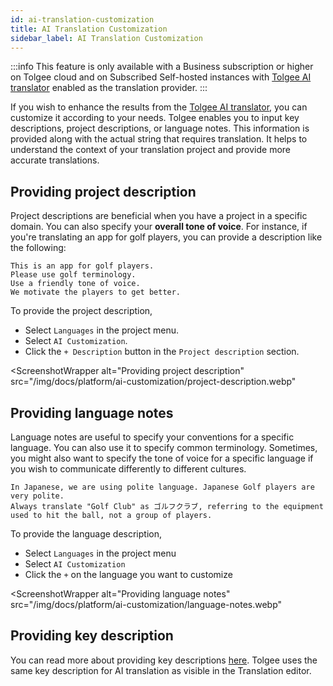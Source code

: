 ```yaml
---
id: ai-translation-customization
title: AI Translation Customization
sidebar_label: AI Translation Customization
---
```



:::info
This feature is only available with a Business subscription or higher on Tolgee cloud and on Subscribed Self-hosted
instances with [Tolgee AI translator](/platform/translation_process/tolgee_translator) enabled as the translation provider.
:::

If you wish to enhance the results from the [Tolgee AI translator](/platform/translation_process/tolgee_translator),
you can customize it according to your needs. Tolgee enables you to input key descriptions,
project descriptions, or language notes. This information is provided along with the actual string
that requires translation. It helps to understand the context of your translation project and provide
more accurate translations.

## Providing project description

Project descriptions are beneficial when you have a project in a specific domain.
You can also specify your **overall tone of voice**.
For instance, if you're translating an app for golf players, you can provide a description like the following:

```text title="Example"
This is an app for golf players.
Please use golf terminology.
Use a friendly tone of voice.
We motivate the players to get better.
```

To provide the project description,
- Select `Languages` in the project menu.
- Select `AI Customization`.
- Click the `+ Description` button in the `Project description` section.

<ScreenshotWrapper
  alt="Providing project description"
  src="/img/docs/platform/ai-customization/project-description.webp"
></ScreenshotWrapper>

## Providing language notes

Language notes are useful to specify your conventions for a specific language. You can also use it to specify common terminology.
Sometimes, you might also want to specify the tone of voice for a specific language
if you wish to communicate differently to different cultures.

```text title="Example for Japanese"
In Japanese, we are using polite language. Japanese Golf players are very polite.
Always translate "Golf Club" as ゴルフクラブ, referring to the equipment used to hit the ball, not a group of players.
```

To provide the language description,
 - Select `Languages` in the project menu
 - Select `AI Customization`
 - Click the `+` on the language you want to customize

<ScreenshotWrapper
  alt="Providing language notes"
  src="/img/docs/platform/ai-customization/language-notes.webp"
></ScreenshotWrapper>

## Providing key description

You can read more about providing key descriptions [here](/platform/translation_keys/keys#key-description).
Tolgee uses the same key description for AI translation as visible in the Translation editor.
